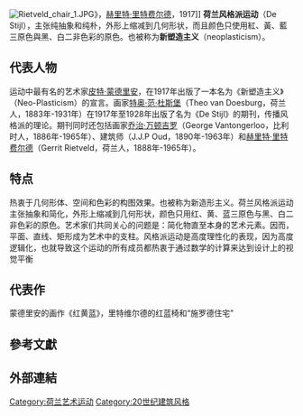 [[File:Rietveld_chair_1.JPG|thumb]]》，[[赫里特·里特费尔德|赫里特·里特费尔德]]，1917]]
'''荷兰风格派运动'''（De Stijl），主张纯抽象和纯朴，外形上缩减到几何形状，而且颜色只使用紅、黃、藍三原色與黑、白二非色彩的原色。也被称为'''新塑造主义'''（neoplasticism）。

== 代表人物 ==

运动中最有名的艺术家[[皮特·蒙德里安|皮特·蒙德里安]]，在1917年出版了一本名为《新塑造主义》（Neo-Plasticism）的宣言。画家[[特奥·范·杜斯堡|特奥·范·杜斯堡]]（Theo van Doesburg，荷兰人，1883年-1931年）在1917年至1928年出版了名为《De Stijl》的期刊，传播风格派的理论。期刊同时还包括画家[[乔治·万顿吉罗|乔治·万顿吉罗]]（George Vantongerloo，比利时人，1886年-1965年）、建筑师{{Le|約克布斯·約翰尼斯·彼得·歐得|Jacobus Oud|奥德}}（J.J.P Oud，1890年-1963年）和[[赫里特·里特费尔德|赫里特·里特费尔德]]（Gerrit Rietveld，荷兰人，1888年-1965年）。

== 特点 ==

热衷于几何形体、空间和色彩的构图效果。也被称为新造形主义。荷兰风格派运动主张抽象和简化，外形上缩减到几何形状，颜色只用红、黄、蓝三原色与黑、白二非色彩的原色。艺术家们共同关心的问题是：简化物直至本身的艺术元素。因而，平面、直线、矩形成为艺术中的支柱。风格派运动是高度理性化的表现，因为高度逻辑化，也就导致这个运动的所有成员都热衷于通过数学的计算来达到设计上的视觉平衡

== 代表作 ==
蒙德里安的画作《红黄蓝》，里特维尔德的红蓝椅和“施罗德住宅”

== 參考文獻 ==
{{reflist}}

== 外部連結 ==

{{建築史}}

{{Westernart}}
{{Authority control}}
[[Category:荷兰艺术运动|Category:荷兰艺术运动]]
[[Category:20世纪建筑风格|Category:20世纪建筑风格]]
{{clear}}